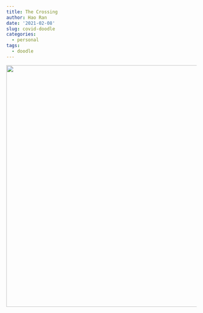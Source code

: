 ```yaml
---
title: The Crossing
author: Hao Ran
date: '2021-02-08'
slug: covid-doodle
categories:
  - personal
tags:
  - doodle
---
```


![](images/crossing.png){width=640px height=640px}
